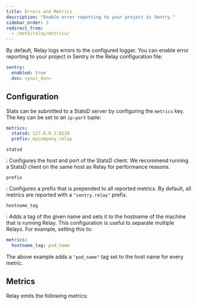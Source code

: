 ```yaml
---
title: Errors and Metrics
description: "Enable error reporting to your project in Sentry."
sidebar_order: 3
redirect_from:
  - /meta/relay/metrics/
---
```

By default, Relay logs errors to the configured logger. You can enable error
reporting to your project in Sentry in the Relay configuration file:

```yaml
sentry:
  enabled: true
  dsn: <your_dsn>
```

## Configuration

Stats can be submitted to a StatsD server by configuring the `metrics` key. The key
can be set to an `ip:port` tuple:

```yaml
metrics:
  statsd: 127.0.0.1:8126
  prefix: mycompany.relay
```

`statsd`

: Configures the host and port of the StatsD client. We recommend running a
  StatsD client on the same host as Relay for performance reasons.

`prefix`

: Configures a prefix that is prepended to all reported metrics. By default, all
  metrics are reported with a `"sentry.relay"` prefix.

`hostname_tag`

: Adds a tag of the given name and sets it to the hostname of the machine that
  is running Relay. This configuration is useful to separate multiple Relays. For example, setting this to:

  ```yaml
  metrics:
    hostname_tag: pod_name
  ```

  The above example adds a `"pod_name"` tag set to the host name for
  every metric.

## Metrics

Relay emits the following metrics:

<RelayMetrics />
